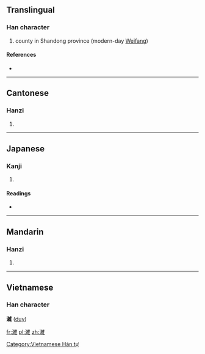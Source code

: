 {{also|潍}}
==Translingual==

===Han character===
{{Han char|rn=85|rad=水|as=14|sn=17|four=3011<sub>4</sub>|canj=水女火土 (EVFG)}}
# county in Shandong province (modern-day [[Weifang]])

====References====
* {{Han ref|kx=0657.160|dkj=18533|dj=1067.170|hdz=31775.030|uh=6FF0|ud=28656|bh=C0E5|bd=49381}}

----

==Cantonese==

===Hanzi===
{{yue-hanzi|jyut=|y=wai4|sim=潍}}

# {{defn|lang=yue|sort=水14}}

----

==Japanese==

===Kanji===
{{ja-kanji|grade=|rs=水14}}

# {{defn|lang=ja|sort=水14}}

====Readings====
* {{ja-readings|on=[[い]] (i), [[ゆい]] (yui)|kun=}}

----

==Mandarin==

===Hanzi===
{{cmn-hanzi|sim=潍|pin=[[wéi]] ([[wei2]]), [[yíng]] ([[ying2]])|wg=wei<sup>2</sup>, ying<sup>2</sup>}}
# {{defn|lang=cmn|sort=水14}}

----

==Vietnamese==
===Han character===
'''濰''' ([[duy]])

[[Category:Vietnamese Hán tự]]

[[fr:濰]]
[[pl:濰]]
[[zh:濰]]